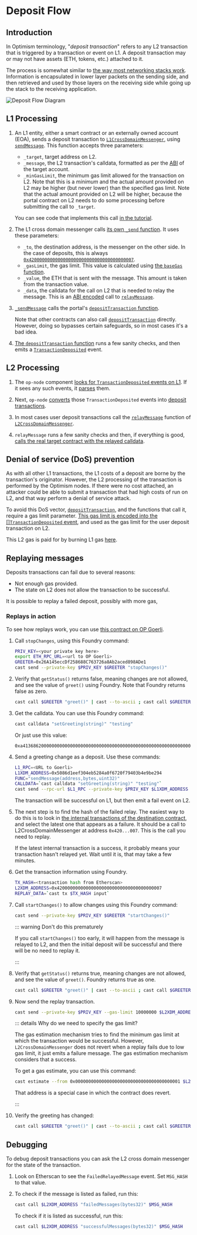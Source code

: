 
# Deposit Flow

## Introduction

In Optimism terminology, "*deposit transaction*" refers to any L2 transaction that is triggered by a transaction or event on L1.
A deposit transaction may or may not have assets (ETH, tokens, etc.) attached to it.

The process is somewhat similar to [the way most networking stacks work](https://en.wikipedia.org/wiki/Encapsulation_(networking)).
Information is encapsulated in lower layer packets on the sending side, and then retrieved and used by those layers on the receiving side while going up the stack to the receiving application.

![Deposit Flow Diagram](../../../../public/docs/op-stack/protocol/deposit-flow.svg)


## L1 Processing

1. An L1 entity, either a smart contract or an externally owned account (EOA), sends a deposit transaction to [`L1CrossDomainMessenger`](https://github.com/ethereum-optimism/optimism/blob/62c7f3b05a70027b30054d4c8974f44000606fb7/packages/contracts-bedrock/contracts/L1/L1CrossDomainMessenger.sol), using [`sendMessage`](https://github.com/ethereum-optimism/optimism/blob/62c7f3b05a70027b30054d4c8974f44000606fb7/packages/contracts-bedrock/contracts/universal/CrossDomainMessenger.sol#L249-L289). 
  This function accepts three parameters:

   - `_target`, target address on L2.
   - `_message`, the L2 transaction's calldata, formatted as per the [ABI](https://docs.soliditylang.org/en/v0.8.19/abi-spec.html) of the target account.
   - `_minGasLimit`, the minimum gas limit allowed for the transaction on L2. Note that this is a *minimum* and the actual amount provided on L2 may be higher (but never lower) than the specified gas limit.
     Note that the actual amount provided on L2 will be higher, because the portal contract on L2 needs to do some processing before submitting the call to `_target`.

   You can see code that implements this call [in the tutorial](https://github.com/ethereum-optimism/optimism-tutorial/blob/main/cross-dom-comm/hardhat/contracts/FromL1_ControlL2Greeter.sol#L16).

1. The L1 cross domain messenger calls [its own `_send` function](https://github.com/ethereum-optimism/optimism/blob/62c7f3b05a70027b30054d4c8974f44000606fb7/packages/contracts-bedrock/contracts/L1/L1CrossDomainMessenger.sol#L42-L52).
   It uses these parameters:

   - `_to`, the destination address, is the messenger on the other side. 
     In the case of deposits, this is always [`0x4200000000000000000000000000000000000007`](https://goerli-optimism.etherscan.io/address/0x4200000000000000000000000000000000000007).
   - `_gasLimit`, the gas limit. 
     This value is calculated using [the `baseGas` function](https://github.com/ethereum-optimism/optimism/blob/62c7f3b05a70027b30054d4c8974f44000606fb7/packages/contracts-bedrock/contracts/universal/CrossDomainMessenger.sol#L442-L471).
   - `_value`, the ETH that is sent with the message.
     This amount is taken from the transaction value.
   - `_data`, the calldata for the call on L2 that is needed to relay the message.
     This is an [ABI encoded](https://docs.soliditylang.org/en/v0.8.19/abi-spec.html) call to [`relayMessage`](https://github.com/ethereum-optimism/optimism/blob/62c7f3b05a70027b30054d4c8974f44000606fb7/packages/contracts-bedrock/contracts/universal/CrossDomainMessenger.sol#L291-L413).

1. [`_sendMessage`](https://github.com/ethereum-optimism/optimism/blob/62c7f3b05a70027b30054d4c8974f44000606fb7/packages/contracts-bedrock/contracts/L1/L1CrossDomainMessenger.sol#L42-L52) calls the portal's [`depositTransaction` function](https://github.com/ethereum-optimism/optimism/blob/62c7f3b05a70027b30054d4c8974f44000606fb7/packages/contracts-bedrock/contracts/L1/OptimismPortal.sol#L422-L483).

   Note that other contracts can also call [`depositTransaction`](https://github.com/ethereum-optimism/optimism/blob/62c7f3b05a70027b30054d4c8974f44000606fb7/packages/contracts-bedrock/contracts/L1/OptimismPortal.sol#L422-L483) directly. 
   However, doing so bypasses certain safeguards, so in most cases it's a bad idea.

1. [The `depositTransaction` function](https://github.com/ethereum-optimism/optimism/blob/62c7f3b05a70027b30054d4c8974f44000606fb7/packages/contracts-bedrock/contracts/L1/OptimismPortal.sol#L422-L483) runs a few sanity checks, and then emits a [`TransactionDeposited`](https://github.com/ethereum-optimism/optimism/blob/62c7f3b05a70027b30054d4c8974f44000606fb7/packages/contracts-bedrock/contracts/L1/OptimismPortal.sol#L85-L99) event. 


## L2 Processing

1. The `op-node` component [looks for `TransactionDeposited` events on L1](https://github.com/ethereum-optimism/optimism/blob/62c7f3b05a70027b30054d4c8974f44000606fb7/op-node/rollup/derive/deposits.go#L13-L33).
   If it sees any such events, it [parses](https://github.com/ethereum-optimism/optimism/blob/62c7f3b05a70027b30054d4c8974f44000606fb7/op-node/rollup/derive/deposit_log.go) them.

1. Next, `op-node` [converts](https://github.com/ethereum-optimism/optimism/blob/62c7f3b05a70027b30054d4c8974f44000606fb7/op-node/rollup/derive/deposits.go#L35-L51) those `TransactionDeposited` events into [deposit transactions](https://github.com/ethereum-optimism/optimism/blob/62c7f3b05a70027b30054d4c8974f44000606fb7/specs/deposits.md#user-deposited-transactions).

1. In most cases user deposit transactions call the [`relayMessage`](https://github.com/ethereum-optimism/optimism/blob/62c7f3b05a70027b30054d4c8974f44000606fb7/packages/contracts-bedrock/contracts/universal/CrossDomainMessenger.sol#L291-L413) function of [`L2CrossDomainMessenger`](https://github.com/ethereum-optimism/optimism/blob/62c7f3b05a70027b30054d4c8974f44000606fb7/packages/contracts-bedrock/contracts/universal/CrossDomainMessenger.sol).

1. `relayMessage` runs a few sanity checks and then, if everything is good, [calls the real target contract with the relayed calldata](https://github.com/ethereum-optimism/optimism/blob/62c7f3b05a70027b30054d4c8974f44000606fb7/packages/contracts-bedrock/contracts/universal/CrossDomainMessenger.sol#L394).

## Denial of service (DoS) prevention

As with all other L1 transactions, the L1 costs of a deposit are borne by the transaction's originator.
However, the L2 processing of the transaction is performed by the Optimism nodes.
If there were no cost attached, an attacker could be able to submit a transaction that had high costs of run on L2, and that way perform a denial of service attack.

To avoid this DoS vector, [`depositTransaction`](https://github.com/ethereum-optimism/optimism/blob/62c7f3b05a70027b30054d4c8974f44000606fb7/packages/contracts-bedrock/contracts/L1/OptimismPortal.sol#L422-L483), and the functions that call it, require a gas limit parameter.
[This gas limit is encoded into the []`TransactionDeposited` event](https://github.com/ethereum-optimism/optimism/blob/62c7f3b05a70027b30054d4c8974f44000606fb7/packages/contracts-bedrock/contracts/L1/OptimismPortal.sol#L469-L477), and used as the gas limit for the user deposit transaction on L2.

This L2 gas is paid for by burning L1 gas [here](https://github.com/ethereum-optimism/optimism/blob/62c7f3b05a70027b30054d4c8974f44000606fb7/packages/contracts-bedrock/contracts/L1/ResourceMetering.sol#L162). 


## Replaying messages

Deposits transactions can fail due to several reasons:

- Not enough gas provided.
- The state on L2 does not allow the transaction to be successful.

It is possible to replay a failed deposit, possibly with more gas, 


### Replays in action

To see how replays work, you can use [this contract on OP Goerli](https://goerli-optimism.etherscan.io/address/0x26A145eccDf258688C763726a8Ab2aced898ADe1#code). 

1. Call `stopChanges`, using this Foundry command:

   ```sh
   PRIV_KEY=<your private key here>
   export ETH_RPC_URL=<url to OP Goerli>
   GREETER=0x26A145eccDf258688C763726a8Ab2aced898ADe1
   cast send --private-key $PRIV_KEY $GREETER "stopChanges()"
   ```

1. Verify that `getStatus()` returns false, meaning changes are not allowed, and see the value of `greet()` using Foundry.
   Note that Foundry returns false as zero.

   ```sh
   cast call $GREETER "greet()" | cast --to-ascii ; cast call $GREETER "getStatus()"
   ```

1. Get the calldata.
   You can use this Foundry command:

   ```sh
   cast calldata "setGreeting(string)" "testing"
   ```

   Or just use this value: 
   
   ```
   0xa41368620000000000000000000000000000000000000000000000000000000000000020000000000000000000000000000000000000000000000000000000000000000774657374696e6700000000000000000000000000000000000000000000000000
   ```

1. Send a greeting change as a deposit.
   Use these commands:

   ```sh
   L1_RPC=<URL to Goerli>
   L1XDM_ADDRESS=0x5086d1eef304eb5284a0f6720f79403b4e9be294
   FUNC="sendMessage(address,bytes,uint32)"
   CALLDATA=`cast calldata "setGreeting(string)" "testing"`
   cast send --rpc-url $L1_RPC --private-key $PRIV_KEY $L1XDM_ADDRESS $FUNC $GREETER $CALLDATA 10000000
   ```

   The transaction will be successful on L1, but then emit a fail event on L2.

1. The next step is to find the hash of the failed relay.
   The easiest way to do this is to look in [the internal transactions of the destination contract](https://goerli-optimism.etherscan.io/address/0x26A145eccDf258688C763726a8Ab2aced898ADe1#internaltx), and select the latest one that appears as a failure.
   It should be a call to L2CrossDomainMessenger at address `0x420...007`. This is the call you need to replay.

   If the latest internal transaction is a success, it probably means your transaction hasn't relayed yet. Wait until it is, that may take a few minutes.

1. Get the transaction information using Foundry.

   ```sh
   TX_HASH=<transaction hash from Etherscan>
   L2XDM_ADDRESS=0x4200000000000000000000000000000000000007
   REPLAY_DATA=`cast tx $TX_HASH input`
   ```

1. Call `startChanges()` to allow changes using this Foundry command:

   ```sh
   cast send --private-key $PRIV_KEY $GREETER "startChanges()"
   ```

   ::: warning Don't do this prematurely

   If you call `startChanges()` too early, it will happen from the message is relayed to L2, and then the initial deposit will be successful and there will be no need to replay it.

   :::

1. Verify that `getStatus()` returns true, meaning changes are not allowed, and see the value of `greet()`. 
   Foundry returns true as one.

   ```sh
   cast call $GREETER "greet()" | cast --to-ascii ; cast call $GREETER "getStatus()"
   ```

1. Now send the replay transaction.

   ```sh   
   cast send --private-key $PRIV_KEY --gas-limit 10000000 $L2XDM_ADDRESS $REPLAY_DATA 
   ```

   ::: details Why do we need to specify the gas limit?
   
   The gas estimation mechanism tries to find the minimum gas limit at which the transaction would be successful. 
   However, `L2CrossDomainMessenger` does not revert when a replay fails due to low gas limit, it just emits a failure message. 
   The gas estimation mechanism considers that a success.

   To get a gas estimate, you can use this command:

   ```sh
   cast estimate --from 0x0000000000000000000000000000000000000001 $L2XDM_ADDRESS $REPLAY_DATA
   ```

   That address is a special case in which the contract does revert.

   :::

1. Verify the greeting has changed:

   ```sh
   cast call $GREETER "greet()" | cast --to-ascii ; cast call $GREETER "getStatus()"
   ```

## Debugging

   To debug deposit transactions you can ask the L2 cross domain messenger for the state of the transaction. 
    
   1. Look on Etherscan to see the `FailedRelayedMessage` event. 
      Set `MSG_HASH` to that value.

   1. To check if the message is listed as failed, run this:

      ```sh
      cast call $L2XDM_ADDRESS "failedMessages(bytes32)" $MSG_HASH
      ```

      To check if it is listed as successful, run this:

      ```sh
      cast call $L2XDM_ADDRESS "successfulMessages(bytes32)" $MSG_HASH
      ```
